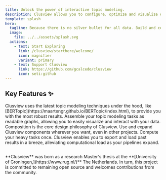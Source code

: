 ```yaml
---
title: Unlock the power of interactive topic modeling.
description: Clusview allows you to configure, optimize and visualize document clustering.
template: splash
hero:
  tagline: Because there is no silver bullet for all data. Build and configure to your needs powerful pipelines to explore and understand large collections of text with Clusview.
  image:
    file: ../../assets/splash.svg
  actions:
    - text: Start Exploring
      link: /clusview/starthere/welcome/
      icon: magnifier
      variant: primary
    - text: Support Clusview
      link: https://github.com/gcalcedo/clusview
      icon: seti:github
---
```



## Key Features ✨

<CardGrid stagger>
  <Card title="BERTopic Based" icon="document">
    Clusview uses the latest topic modeling techniques under the hood, like
    [BERTopic](https://maartengr.github.io/BERTopic/index.html), to provide you
    with the most robust results.
  </Card>
  <Card title="Build with Graphs" icon="seti:pipeline">
    Assemble your topic modeling tasks as readable graphs, allowing you to
    easily visualize and interact with your data.
  </Card>
  <Card title="Modular Components" icon="puzzle">
    Composition is the core design philosophy of Clusview. Use and expand
    Clusview components wherever you want, even in other projects.
  </Card>
  <Card title="Accelerating Pipelines" icon="rocket">
    Compute your heavy tasks once. Clusview enables you to export and load past
    results in a breeze, alleviating computational load as your pipelines
    expand.
  </Card>
</CardGrid>

##

<Aside type="note" title="Commited to Open Source">
  **Clusview** was born as a research Master's thesis at the **[University of
  Groningen,](https://www.rug.nl/)** The Netherlands. In turn, this project is
  committed to remaining open source and welcomes contributions from the
  community.
</Aside>